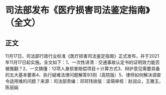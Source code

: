 # 司法部发布《医疗损害司法鉴定指南》（全文）
## 正文
11月17日，司法部行政行业标准《医疗损害司法鉴定指南》正式发布，并于2021年11月17日起实施。全文如下：1、一次性讲清：交通事故认定书的证明效力能否被推翻？2、一文搞懂：12项人身损害赔偿项目＋计算方式3、辩护意见需要具备的五大基本要素4、执行疑难法律问题解答93则（高院版）5、律师如何解决调查令适用难的问题？来源：司法部责编：邓珂玮排版：梁萌审核：赵润众，王雅玉，陈丽娟